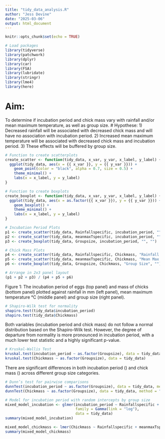 ```yaml
---
title: "tidy_data_analysis.R"
author: "Jess Devine"
date: "2025-03-06"
output: html_document
---
```


```r
knitr::opts_chunk$set(echo = TRUE)

# Load packages
library(tidyverse)
library(patchwork)
library(dplyr)
library(car)
library(FSA) 
library(lubridate)
library(stringr)
library(lme4)
library(here)

```
# Aim:
To determine if incubation period and chick mass vary with rainfall and/or mean maximum temperature, as well as group size. 
# Hypothese: 
1) Decreased rainfall will be associated with decreased chick mass and will have no association with incubation period. 
2) Increased mean maximum temperature will be associated with decreased chick mass and incubation period.
3) These effects will be buffered by group size. 

```r
# Function to create scatterplots
create_scatter <- function(tidy_data, x_var, y_var, x_label, y_label) {
  ggplot(tidy_data, aes(x = {{ x_var }}, y = {{ y_var }})) +
    geom_point(color = "black", alpha = 0.7, size = 0.5) +  
    theme_minimal() +
    labs(x = x_label, y = y_label)
}

# Function to create boxplots
create_boxplot <- function(tidy_data, x_var, y_var, x_label, y_label) {
  ggplot(tidy_data, aes(x = as.factor({{ x_var }}), y = {{ y_var }})) +
    geom_boxplot() +
    theme_minimal() +
    labs(x = x_label, y = y_label)
}

# Incubation Period Plots
p1 <- create_scatter(tidy_data, Rainfallspecific, incubation_period, "", "Incubation Period (days)")
p2 <- create_scatter(tidy_data, meanmaxTspecific, incubation_period, "", "")
p3 <- create_boxplot(tidy_data, Groupsize, incubation_period, "", "")

# Chick Mass Plots
p4 <- create_scatter(tidy_data, Rainfallspecific, Chickmass, "Rainfall (mm)", "Chick Mass (g)")
p5 <- create_scatter(tidy_data, meanmaxTspecific, Chickmass, "Mean Max Temperature (°C)", "")
p6 <- create_boxplot(tidy_data, Groupsize, Chickmass, "Group Size", "")

# Arrange in 2x3 panel layout
(p1 + p2 + p3) / (p4 + p5 + p6)

```

Figure 1: The incubation period of eggs (top panel) and mass of chicks (bottom panel) plotted against rainfall in mm (left panel), mean maximum temperature °C (middle panel) and group size (right panel). 

```r
# Shapiro-Wilk test for normality
shapiro.test(tidy_data$incubation_period)  
shapiro.test(tidy_data$Chickmass) 
```

Both variables (incubation period and chick mass) do not follow a normal distribution based on the Shapiro-Wilk test.
However, the degree of departure from normality is more pronounced in incubation period, with a much lower test statistic and a highly significant p-value.

```r
# Kruskal-Wallis Test 
kruskal.test(incubation_period ~ as.factor(Groupsize), data = tidy_data)
kruskal.test(Chickmass ~ as.factor(Groupsize), data = tidy_data)
```
There are significant differences in both incubation period () and chick mass () across different group size categories.

```r
# Dunn’s test for pairwise comparisons
dunnTest(incubation_period ~ as.factor(Groupsize), data = tidy_data, method = "bonferroni")
dunnTest(Chickmass ~ as.factor(Groupsize), data = tidy_data, method = "bonferroni")
``` 

```r

# Model for incubation period with random intercepts by group size
mixed_model_incubation <- glmer(incubation_period ~ Rainfallspecific + meanmaxTspecific + Groupsize + Rainfallspecific*meanmaxTspecific + (1|Groupsize), 
                                family = Gamma(link = "log"), 
                                data = tidy_data)
summary(mixed_model_incubation)

mixed_model_chickmass <- lmer(Chickmass ~ Rainfallspecific + meanmaxTspecific + (1|Groupsize), data = tidy_data)
summary(mixed_model_chickmass)

```